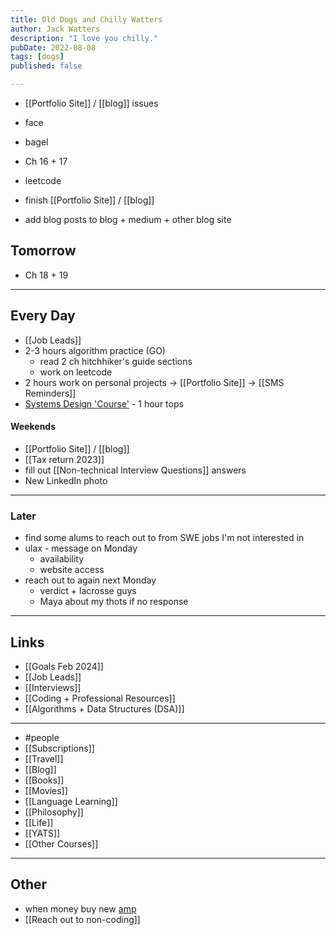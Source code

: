 ```yaml
---
title: Old Dogs and Chilly Watters
author: Jack Watters
description: "I love you chilly."
pubDate: 2022-08-08
tags: [dogs]
published: false

---
```


- [[Portfolio Site]] / [[blog]] issues
- face
- bagel

- Ch 16 + 17
- leetcode
- finish [[Portfolio Site]] / [[blog]]
- add blog posts to blog + medium + other blog site
## Tomorrow
- Ch 18 + 19

---
## Every Day
- [[Job Leads]]
- 2-3 hours algorithm practice (GO)
	- read 2 ch hitchhiker's guide sections
	- work on leetcode
- 2 hours work on personal projects -> [[Portfolio Site]]  -> [[SMS Reminders]]
- [Systems Design 'Course'](https://github.com/donnemartin/system-design-primer)  - 1 hour tops
#### Weekends
- [[Portfolio Site]] / [[blog]]
- [[Tax return 2023]] 
- fill out [[Non-technical Interview Questions]] answers
- New LinkedIn photo
---
### Later
- find some alums to reach out to from SWE jobs I'm not interested in
- ulax - message on Monday
	- availability
	- website access
- reach out to again next Monday
	- verdict + lacrosse guys
	- Maya about my thots if no response
---
## Links
- [[Goals Feb 2024]]
- [[Job Leads]]
- [[Interviews]]
- [[Coding + Professional Resources]]
- [[Algorithms + Data Structures (DSA)]]
---
- #people
- [[Subscriptions]]
- [[Travel]]
- [[Blog]]
- [[Books]]
- [[Movies]]
- [[Language Learning]]
- [[Philosophy]]
- [[Life]]
- [[YATS]]
- [[Other Courses]]
---
## Other
- when money buy new [amp](https://www.amazon.com/dp/B07JVFY27T/?tag=thewire06-20&linkCode=xm2&ascsubtag=AwEAAAAAAAAAAodY)
- [[Reach out to non-coding]]
